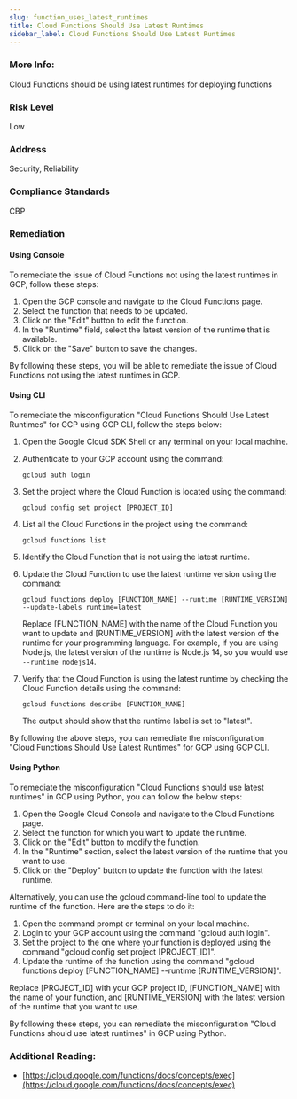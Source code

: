 ```yaml
---
slug: function_uses_latest_runtimes
title: Cloud Functions Should Use Latest Runtimes
sidebar_label: Cloud Functions Should Use Latest Runtimes
---
```


### More Info:

Cloud Functions should be using latest runtimes for deploying functions

### Risk Level

Low

### Address

Security, Reliability

### Compliance Standards

CBP

### Remediation

#### Using Console

To remediate the issue of Cloud Functions not using the latest runtimes in GCP, follow these steps:

1. Open the GCP console and navigate to the Cloud Functions page.
2. Select the function that needs to be updated.
3. Click on the "Edit" button to edit the function.
4. In the "Runtime" field, select the latest version of the runtime that is available.
5. Click on the "Save" button to save the changes.

By following these steps, you will be able to remediate the issue of Cloud Functions not using the latest runtimes in GCP.

#### Using CLI

To remediate the misconfiguration "Cloud Functions Should Use Latest Runtimes" for GCP using GCP CLI, follow the steps below:

1. Open the Google Cloud SDK Shell or any terminal on your local machine.

2. Authenticate to your GCP account using the command:
    
    ```
    gcloud auth login
    ```
    
3. Set the project where the Cloud Function is located using the command:

    ```
    gcloud config set project [PROJECT_ID]
    ```
    
4. List all the Cloud Functions in the project using the command:

    ```
    gcloud functions list
    ```
    
5. Identify the Cloud Function that is not using the latest runtime.

6. Update the Cloud Function to use the latest runtime version using the command:

    ```
    gcloud functions deploy [FUNCTION_NAME] --runtime [RUNTIME_VERSION] --update-labels runtime=latest
    ```

    Replace [FUNCTION_NAME] with the name of the Cloud Function you want to update and [RUNTIME_VERSION] with the latest version of the runtime for your programming language. For example, if you are using Node.js, the latest version of the runtime is Node.js 14, so you would use `--runtime nodejs14`.

7. Verify that the Cloud Function is using the latest runtime by checking the Cloud Function details using the command:

    ```
    gcloud functions describe [FUNCTION_NAME]
    ```

    The output should show that the runtime label is set to "latest".

By following the above steps, you can remediate the misconfiguration "Cloud Functions Should Use Latest Runtimes" for GCP using GCP CLI.

#### Using Python

To remediate the misconfiguration "Cloud Functions should use latest runtimes" in GCP using Python, you can follow the below steps:

1. Open the Google Cloud Console and navigate to the Cloud Functions page.
2. Select the function for which you want to update the runtime.
3. Click on the "Edit" button to modify the function.
4. In the "Runtime" section, select the latest version of the runtime that you want to use.
5. Click on the "Deploy" button to update the function with the latest runtime.

Alternatively, you can use the gcloud command-line tool to update the runtime of the function. Here are the steps to do it:

1. Open the command prompt or terminal on your local machine.
2. Login to your GCP account using the command "gcloud auth login".
3. Set the project to the one where your function is deployed using the command "gcloud config set project [PROJECT_ID]".
4. Update the runtime of the function using the command "gcloud functions deploy [FUNCTION_NAME] --runtime [RUNTIME_VERSION]".

Replace [PROJECT_ID] with your GCP project ID, [FUNCTION_NAME] with the name of your function, and [RUNTIME_VERSION] with the latest version of the runtime that you want to use.

By following these steps, you can remediate the misconfiguration "Cloud Functions should use latest runtimes" in GCP using Python.


### Additional Reading:

- [https://cloud.google.com/functions/docs/concepts/exec](https://cloud.google.com/functions/docs/concepts/exec) 

